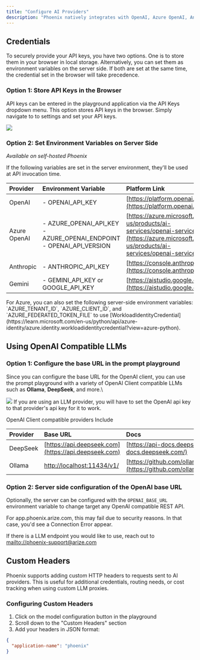 ```yaml
---
title: "Configure AI Providers"
description: "Phoenix natively integrates with OpenAI, Azure OpenAI, Anthropic, and Google AI Studio (gemini) to make it easy to test changes to your prompts. In addition to the above, since many AI providers (deepseek, ollama) can be used directly with the OpenAI client, you can talk to any OpenAI compatible LLM provider."
---
```


## Credentials

To securely provide your API keys, you have two options. One is to store them in your browser in local storage. Alternatively, you can set them as environment variables on the server side. If both are set at the same time, the credential set in the browser will take precedence.

### Option 1: Store API Keys in the Browser

API keys can be entered in the playground application via the API Keys dropdown menu. This option stores API keys in the browser. Simply navigate to to settings and set your API keys.

<Frame>
  <img src="https://storage.googleapis.com/arize-phoenix-assets/assets/images/phoenix-docs-images/d2f72ee7-image.jpeg" />
</Frame>

### Option 2: Set Environment Variables on Server Side

*Available on self-hosted Phoenix*

If the following variables are set in the server environment, they'll be used at API invocation time.

| Provider     | Environment Variable                                                         | Platform Link                                                                                                                                    |
| :----------- | :--------------------------------------------------------------------------- | :----------------------------------------------------------------------------------------------------------------------------------------------- |
| OpenAI       | - OPENAI\_API\_KEY                                                           | [https://platform.openai.com/](https://platform.openai.com/)                                                                                     |
| Azure OpenAI | - AZURE\_OPENAI\_API\_KEY <br/> - AZURE\_OPENAI\_ENDPOINT <br/> - OPENAI\_API\_VERSION   | [https://azure.microsoft.com/en-us/products/ai-services/openai-service/](https://azure.microsoft.com/en-us/products/ai-services/openai-service/) |
| Anthropic    | - ANTHROPIC\_API\_KEY                                                        | [https://console.anthropic.com/](https://console.anthropic.com/)                                                                                 |
| Gemini       | - GEMINI\_API\_KEY or GOOGLE\_API\_KEY                                       | [https://aistudio.google.com/](https://aistudio.google.com/)                                                                                     |

<Info>
For Azure, you can also set the following server-side environment variables: `AZURE_TENANT_ID`, `AZURE_CLIENT_ID`, and `AZURE_FEDERATED_TOKEN_FILE` to use [WorkloadIdentityCredential](https://learn.microsoft.com/en-us/python/api/azure-identity/azure.identity.workloadidentitycredential?view=azure-python).

</Info>

## Using OpenAI Compatible LLMs

### Option 1: Configure the base URL in the prompt playground

Since you can configure the base URL for the OpenAI client, you can use the prompt playground with a variety of OpenAI Client compatible LLMs such as **Ollama**, **DeepSeek**, and more.\\

<Frame caption="Simply insert the URL for the OpenAI client compatible LLM provider">
  <img src="https://storage.googleapis.com/arize-phoenix-assets/assets/images/phoenix-docs-images/ca5e3fd5-image.jpeg" />
</Frame>

<Info>
If you are using an LLM provider, you will have to set the OpenAI api key to that provider's api key for it to work.

</Info>

OpenAI Client compatible providers Include

| Provider | Base URL                                                 | Docs                                                                                                                   |
| :------- | :------------------------------------------------------- | :--------------------------------------------------------------------------------------------------------------------- |
| DeepSeek | [https://api.deepseek.com](https://api.deepseek.com)    | [https://api-docs.deepseek.com/](https://api-docs.deepseek.com/)                                                       |
| Ollama   | [http://localhost:11434/v1/](http://localhost:11434/v1/) | [https://github.com/ollama/ollama/blob/main/docs/openai.md](https://github.com/ollama/ollama/blob/main/docs/openai.md) |

### Option 2: Server side configuration of the OpenAI base URL

Optionally, the server can be configured with the `OPENAI_BASE_URL` environment variable to change target any OpenAI compatible REST API.

<Warning>
For app.phoenix.arize.com, this may fail due to security reasons. In that case, you'd see a Connection Error appear.

If there is a LLM endpoint you would like to use, reach out to [mailto://phoenix-support@arize.com](mailto://phoenix-support@arize.com)

</Warning>


## Custom Headers

Phoenix supports adding custom HTTP headers to requests sent to AI providers. This is useful for additional credentials, routing needs, or cost tracking when using custom LLM proxies.

### Configuring Custom Headers

1. Click on the model configuration button in the playground
2. Scroll down to the "Custom Headers" section
3. Add your headers in JSON format:

```json
{
  "application-name": "phoenix"
}
```
